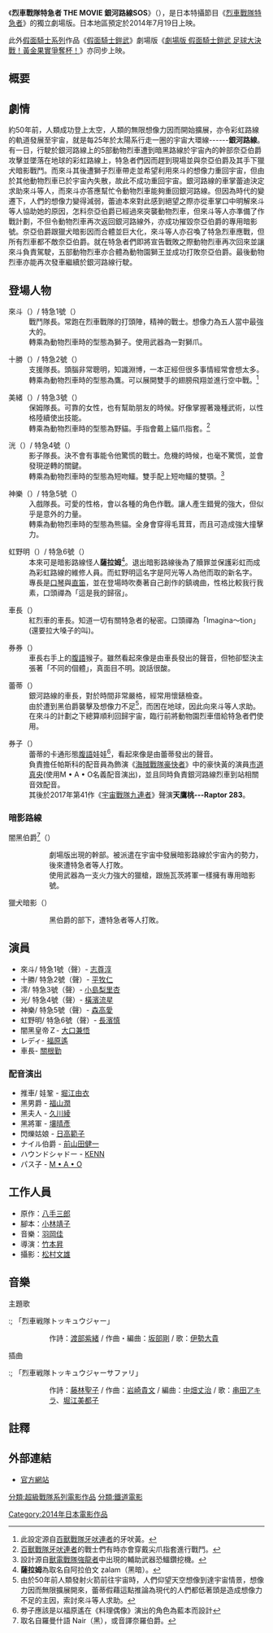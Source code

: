 {{電視節目信息框
 | 名稱 = 烈車戰隊特急者 THE MOVIE<br />銀河路線SOS
 | 原名 = {{lang|ja|烈車戦隊トッキュウジャー THE MOVIE<br />ギャラクシーライン・エスオーエス}}
 | 圖片 = 
 | 圖說 =  
 | 別名 = 
 | 格式 = [[電影|電影]]
 | 類型 = [[特攝|特攝]]
 | 每集長度 = 
 | 地區 = {{flagicon|Japan}} [[日本|日本]]
 | 語言 = [[日語|日語]]
 | 電視臺 = 
 | 編劇 = [[小林靖子|小林靖子]]
 | 導演 = [[竹本昇|竹本昇]]
 | 原創 = [[八手三郎|八手三郎]]
 | 發展 = [[東映|東映]]
 | 演出 = [[志尊淳|志尊淳]]<br />[[平牧仁|平牧仁]]<br />[[小島梨里杏|小島梨里杏]]<br />[[橫濱流星|橫濱流星]] <br/>[[森高愛|森高愛]]<br/>[[長濱慎|長濱慎]]<br/>[[大口兼悟|大口兼悟]]<br/>[[福原遙|福原遙]]<br/>[[關根勤|關根勤]]
 | 配音 = 
 | 開始 = 2014年7月19日
 | 結束 = 
 | 系列數 = 
 | 集數 = 
 | 標語 = 
 | 外景 = {{flagicon|Japan}} [[日本|日本]]
 | 片頭曲 =
 | 片尾曲 = 
 | 作曲 = 
 | 製作人 = 
 | 副製片人 = 
 | 共同製片人 =  
 | 視頻制式 =  
 | 製作公司 = 
 | 攝影 = 
 | 旁白 = 
 | 首播地區 = {{flagicon|Japan}} [[日本|日本]]
 | 晚於 = [[平成騎士對昭和騎士_假面騎士大戰_feat.超級戰隊|平成騎士對昭和騎士 假面騎士大戰 feat.超級戰隊]]<br />[[劇場版_獸電戰隊強龍者_GABURINCHO_OF_MUSIC|劇場版 獸電戰隊強龍者 GABURINCHO OF MUSIC]]
 | 早於 = [[烈車戰隊特急者_VS_強龍者_THE_MOVIE|烈車戰隊特急者 VS 強龍者 THE MOVIE]]
 | 相關劇集 = [[超級戰隊系列|超級戰隊系列]]
 | 官方網站 = http://www.gaim-toq.jp/
}}

《'''烈車戰隊特急者 THE MOVIE 銀河路線SOS'''》（{{lang-ja|'''烈車戦隊トッキュウジャー THE MOVIE ギャラクシーライン・エスオーエス'''}}），是日本特攝節目《[[烈車戰隊特急者|烈車戰隊特急者]]》的獨立劇場版。日本地區預定於2014年7月19日上映。

此外[[假面騎士系列|假面騎士系列]]作品《[[假面騎士鎧武|假面騎士鎧武]]》劇場版《[[劇場版_假面騎士鎧武_足球大決戰！黃金果實爭奪杯！|劇場版 假面騎士鎧武 足球大決戰！黃金果實爭奪杯！]]》亦同步上映。

==概要==

==劇情==
約50年前，人類成功登上太空，人類的無限想像力因而開始擴展，亦令彩虹路線的軌道發展至宇宙，就是每25年於太陽系行走一圈的宇宙大環線------'''銀河路線'''。<br/>
有一日，行駛於銀河路線上的5部動物烈車遭到暗黑路線於宇宙內的幹部奈亞伯爵攻擊並墜落在地球的彩虹路線上，特急者們因而趕到現場並與奈亞伯爵及其手下獵犬暗影戰鬥。而來斗其後遭獅子烈車帶走並希望利用來斗的想像力重回宇宙，但由於其他動物烈車已於宇宙內失散，故此不成功重回宇宙。銀河路線的車掌蕾迪決定求助來斗等人，而來斗亦答應幫忙令動物烈車能夠重回銀河路線。但因為時代的變遷下，人們的想像力變得減弱，蕾迪本來對此感到絕望之際亦從車掌口中明解來斗等人協助她的原因，怎料奈亞伯爵已經過來突襲動物烈車，但來斗等人亦準備了作戰計劃，不但令動物烈車再次返回銀河路線外，亦成功摧毀奈亞伯爵的專用暗影號。奈亞伯爵跟獵犬暗影因而合體並巨大化，來斗等人亦召喚了特急烈車應戰，但所有烈車都不敵奈亞伯爵。就在特急者們即將宣告戰敗之際動物烈車再次回來並讓來斗負責駕駛，五部動物烈車亦合體為動物園獅王並成功打敗奈亞伯爵。最後動物烈車亦能再次發車繼續於銀河路線行駛。
==登場人物==
; 來斗（{{lang|ja|ライト}}）/ 特急1號（{{lang|ja|トッキュウ1号}}）
:戰鬥隊長。常跑在烈車戰隊的打頭陣，精神的戰士。想像力為五人當中最強大的。
:轉乘為動物烈車時的型態為獅子。使用武器為一對獅爪。

; 十勝（{{lang|ja|トカッチ}}）/ 特急2號（{{lang|ja|トッキュウ2号}}）
:支援隊長。頭腦非常聰明，知識淵博，一本正經但很多事情經常會想太多。
:轉乘為動物烈車時的型態為鷹。可以展開雙手的翅膀飛翔並進行空中戰。<ref>此設定源自[[百獸戰隊牙吠連者|百獸戰隊牙吠連者]]的牙吠黃。</ref>

; 美緒（{{lang|ja|ミオ}}）/ 特急3號（{{lang|ja|トッキュウ3号}}）
:保姆隊長。可靠的女性，也有幫助朋友的時候。好像掌握著幾種武術，以性格陸續使出技能。
:轉乘為動物烈車時的型態為野貓。手指會戴上貓爪指套。<ref>[[百獸戰隊牙吠連者|百獸戰隊牙吠連者]]的戰士們有時亦會穿戴尖爪指套進行戰鬥。</ref>

; 洸（{{lang|ja|ヒカリ}}）/ 特急4號（{{lang|ja|トッキュウ4号}}）
:影子隊長。決不會有事能令他驚慌的戰士。危機的時候，也毫不驚慌，並會發現逆轉的關鍵。
:轉乘為動物烈車時的型態為短吻鱷。雙手配上短吻鱷的雙顎。<ref>設計源自[[獸電戰隊強龍者|獸電戰隊強龍者]]中出現的輔助武器恐鱷鑽挖機。</ref>

; 神樂（{{lang|ja|カグラ}}）/ 特急5號（{{lang|ja|トッキュウ5号}}）
:入戲隊長。可愛的性格，會以各種的角色作戰。讓人產生錯覺的強大，但似乎是意外的力量。
:轉乘為動物烈車時的型態為熊貓。全身會穿得毛茸茸，而且可造成強大撞擊力。

; 虹野明（{{lang|ja|にじの あきら}}）/ 特急6號（{{lang|ja|トッキュウ6号}}）
:本來可是暗影路線怪人'''薩拉姆'''<ref>'''薩拉姆'''為取名自阿拉伯文 ẓalam（黑暗）。</ref>。退出暗影路線後為了贖罪並保護彩虹而成為彩虹路線的維修人員。而虹野明這名字是阿光等人為他而取的新名字。
:專長是[[口琴|口琴]]與[[直笛|直笛]]，並在登場時吹奏著自己創作的鎮魂曲，性格比較我行我素，口頭禪為「這是我的歸宿」。

; 車長（{{lang|ja|車掌}}）
:紅烈車的車長。知道一切有關特急者的秘密。口頭禪為「Imagina～tion」(還要拉大嗓子的叫)。

; 券券（{{lang|ja|チケット}}）
:車長右手上的[[腹語|腹語]]猴子。雖然看起來像是由車長發出的聲音，但牠卻堅決主張著「不同的個體」，真面目不明。說話很酸。

; 蕾蒂（{{lang|ja|レディ}}）
:銀河路線的車長，對於時間非常嚴格，經常用懷錶檢查。
:由於遭到黑伯爵襲擊及想像力不足<ref>由於50年前人類發射火箭前往宇宙時，人們仰望天空想像到達宇宙情景，想像力因而無限擴展開來，蕾蒂假藉這點推論為現代的人們都低著頭是造成想像力不足的主因，索討來斗等人求助。</ref>，而困在地球，因此向來斗等人求助。
:在來斗的計劃之下總算順利回歸宇宙，臨行前將動物園烈車借給特急者們使用。

; 券子（{{lang|ja|パス子}}）
:蕾蒂的卡通形態[[腹語|腹語]]娃娃<ref>劵子應該是以福原遙在《料理偶像》演出的角色為藍本而設計</ref>，看起來像是由蕾蒂發出的聲音。
:負責擔任帕斯科的配音員為飾演《[[海賊戰隊豪快者|海賊戰隊豪快者]]》中的豪快黃的演員[[市道真央|市道真央]](使用M • A • O名義配音演出)，並且同時負責銀河路線烈車到站相關音效配音。
:其後於2017年第41作《[[宇宙戰隊九連者|宇宙戰隊九連者]]》聲演'''天鷹桃---Raptor 283'''。

===暗影路線===
; 闇黑伯爵<ref>取名自羅曼什語 Nair（黑），或音譯奈羅伯爵。</ref>（{{lang|ja|ナイル伯爵}}）
::劇場版出現的幹部。被派遣在宇宙中發展暗影路線於宇宙內的勢力，後來遭特急者等人打敗。
::使用武器為一支火力強大的獵槍，跟施瓦茨將軍一樣擁有專用暗影號。

; 獵犬暗影（{{lang|ja|ハウンドシャドー}}）
::黑伯爵的部下，遭特急者等人打敗。

==演員==
* 來斗/ 特急1號（聲）- [[志尊淳|志尊淳]]
* 十勝/ 特急2號（聲）- [[平牧仁|平牧仁]]
* 澪/ 特急3號（聲）- [[小島梨里杏|小島梨里杏]]
* 光/ 特急4號（聲）- [[橫濱流星|橫濱流星]]
* 神樂/ 特急5號（聲）- [[森高愛|森高愛]]
* 虹野明/ 特急6號（聲）- [[長濱慎|長濱慎]]
* 闇黑皇帝Ｚ- [[大口兼悟|大口兼悟]]
* レディ- [[福原遙|福原遙]]
* 車長- [[關根勤|關根勤]]
===配音演出===
* 推車/ 娃鞏 - [[堀江由衣|堀江由衣]]
* 黑男爵 - [[福山潤|福山潤]]
* 黑夫人 - [[久川綾|久川綾]]
* 黑將軍 - [[壤晴彥|壤晴彥]]
* 閃爍姑娘 - [[日高範子|日高範子]]
* ナイル伯爵 - [[前山田健一|前山田健一]]
* ハウンドシャドー - [[KENN|KENN]]
* パス子 - [[市道真央|M • A • O]]

==工作人員==
* 原作：[[八手三郎|八手三郎]]
* 腳本：[[小林靖子|小林靖子]]
* 音樂：[[羽岡佳|羽岡佳]]
* 導演：[[竹本昇|竹本昇]]
* 攝影：[[松村文雄|松村文雄]]

== 音樂 ==
; 主題歌
:; 「烈車戦隊トッキュウジャー」
:: 作詩：[[渡部紫緒|渡部紫緒]] / 作曲・編曲：[[坂部剛|坂部剛]] / 歌：[[伊勢大貴|伊勢大貴]]
; 插曲
:; 「烈車戦隊トッキュウジャーサファリ」
:: 作詩：[[藤林聖子|藤林聖子]] / 作曲：[[岩崎貴文|岩崎貴文]] / 編曲：[[中畑丈治|中畑丈治]] / 歌：[[串田アキラ|串田アキラ]]、[[堀江美都子|堀江美都子]]

== 註釋 ==
<references/>

== 外部連結 ==
* [http://www.gaim-toq.jp/ 官方網站] {{Wayback|url=http://www.gaim-toq.jp/ |date=20201124013654 }}{{ja}}
{{超級戰隊系列}}
{{DEFAULTSORT:Retsu-sha sentai tokkyuujā THE MOVIE gyarakushīrain esuōesu}}
[[分類:超級戰隊系列電影作品|分類:超級戰隊系列電影作品]]
[[Category:2014年日本電影作品|Category:2014年日本電影作品]]
[[分類:鐵道電影|分類:鐵道電影]]
